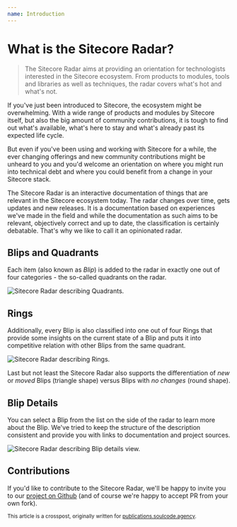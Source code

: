 ```yaml
---
name: Introduction
---
```

<NextSeo
    title='What is the Sitecore Radar'
    description='The Sitecore Radar aims at providing an orientation for technologists interested in the Sitecore ecosystem.'
/>

# What is the Sitecore Radar?

> The Sitecore Radar aims at providing an orientation for technologists interested in the Sitecore ecosystem. From products to modules, tools and libraries as well as techniques, the radar covers what's hot and what's not.

If you've just been introduced to Sitecore, the ecosystem might be overwhelming. With a wide range of products and modules by Sitecore itself, but also the big amount of community contributions, it is tough to find out what's available, what's here to stay and what's already past its expected life cycle.

But even if you've been using and working with Sitecore for a while, the ever changing offerings and new community contributions might be unheard to you and you'd welcome an orientation on where you might run into technical debt and where you could benefit from a change in your Sitecore stack.

The Sitecore Radar is an interactive documentation of things that are relevant in the Sitecore ecosystem today. The radar changes over time, gets updates and new releases. It is a documentation based on experiences we've made in the field and while the documentation as such aims to be relevant, objectively correct and up to date, the classification is certainly debatable. That's why we like to call it an opinionated radar.

## Blips and Quadrants

Each item (also known as _Blip_) is added to the radar in exactly one out of four categories - the so-called quadrants on the radar.

![Sitecore Radar describing Quadrants.](/assets/introduction/Sitecore-Radar-Intro-Quadrants.jpg)

## Rings

Additionally, every Blip is also classified into one out of four Rings that provide some insights on the current state of a Blip and puts it into competitive relation with other Blips from the same quadrant.

![Sitecore Radar describing Rings.](/assets/introduction/Sitecore-Radar-Intro-Rings.jpg)

Last but not least the Sitecore Radar also supports the differentiation of _new_ or _moved_ Blips (triangle shape) versus Blips with _no changes_ (round shape).

## Blip Details

You can select a Blip from the list on the side of the radar to learn more about the Blip. We've tried to keep the structure of the description consistent and provide you with links to documentation and project sources.

![Sitecore Radar describing Blip details view.](/assets/introduction/Sitecore-Radar-Intro-Details.jpg)

## Contributions

If you'd like to contribute to the Sitecore Radar, we'll be happy to invite you to our [project on Github](https://github.com/SoulcodeAgency/SitecoreRadar) (and of course we're happy to accept PR from your own fork).

<small>This article is a crosspost, originally written for <a href="https://publications.soulcode.agency/introducing-the-sitecore-radar/">publications.soulcode.agency</a>.</small>
